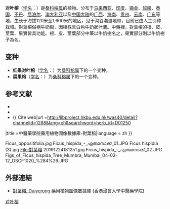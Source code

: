 {{Speciesbox
| name = 对叶榕
| status = 
| status_system = 
| image = Ficus hispida Linn. f.jpg
| genus = Ficus
| species = hispida
| authority = L. f.
* 对叶榕 ''F. h.'' var. ''hispida''
* [[红果对叶榕|红果对叶榕]] ''F. h.'' var. ''rubra''
* [[扁果榕|扁果榕]] ''F. h.'' var. ''badiostrigosa''
}}
{{Commonscat|Category:Ficus hispida}}
'''对叶榕'''（[[学名|学名]]：{{lang|la|''Ficus hispida''}}）是[[桑科|桑科]][[榕属|榕属]]的植物。分布于[[马来西亚|马来西亚]]、[[印度|印度]]、[[锡金|锡金]]、[[越南|越南]]、[[泰国|泰国]]、[[不丹|不丹]]、[[尼泊尔|尼泊尔]]、[[澳大利亚|澳大利亚]]以及[[中国大陆|中国大陆]]的[[广西|广西]]、[[海南|海南]]、[[贵州|贵州]]、[[云南|云南]]、[[广东|广东]]等地，生长于海拔120米至1,600米的地区，见于沟谷潮湿地带，目前已由人工引种栽培。對葉榕俗稱牛奶樹，因植株具白色牛奶狀汁液。中藥裡，對葉榕的根、皮、莖葉、果實皆具功能。根、皮、莖葉部分中藥以牛奶樹名之，果實部分則以牛奶樹子為名。

== 变种 ==
* '''红果对叶榕'''（[[学名|学名]]：{{lang|la|'''''Ficus hispida'' var. ''rubra'''''}}）为[[桑科|桑科]][[榕属|榕属]]下的一个变种。
* '''扁果榕'''（[[学名|学名]]：{{lang|la|'''''Ficus hispida'' var. ''badiostrigosa'''''}}）为[[桑科|桑科]][[榕属|榕属]]下的一个变种。

== 参考文献 ==
<div class="references-small">
* {{FRPS}}
* {{cite web| url =http://www.bioinfo.cn/db05/KmzwSpecies.php?action=view&id=13600| title =对叶榕（原变种）| work =《中国高等植物数据库全库》| publisher =中国科学院微生物研究所| author =昆明植物研究所| accessdate =2009-02-24| deadurl =yes| archiveurl =https://web.archive.org/web/20160305064644/http://www.bioinfo.cn/db05/KmzwSpecies.php?action=view&id=13600| archivedate =2016-03-05}}
* {{ Cite web|url =http://libproject.hkbu.edu.hk/was40/detail?channelid=1288&lang=ch&searchword=herb_id=D01250
|title =中醫藥學院藥用植物圖像數據庫-對葉榕|language = zh }}
</div>
<gallery>
Ficus_oppositifolia.jpg
Ficus_hispida_-_എരുമനാക്ക്_01.JPG
Ficus hispidia (3).jpg
File:對葉榕 20191224181251.jpg
Ficus_hispida_-_എരുമനാക്ക്_02.JPG
Figs_of_Ficus_hispida_Tree_Mumbra_Mumbai_04-03-12_DSCF1020_%284%29.JPG
</gallery>

==外部連結==
*[http://libproject.hkbu.edu.hk/was40/detail?lang=ch&channelid=1288&searchword=herb_id=D01250 對葉榕, Duiyerong] 藥用植物圖像數據庫 (香港浸會大學中醫藥學院) {{zh-hant}}{{en}}
{{Taxonbar|from=Q3349206}}

[[Category:榕属|对叶榕]]


{{植物小作品}}